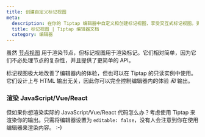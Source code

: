 ```yaml
---
title: 创建自定义标记视图
meta:
  description: 在你的 Tiptap 编辑器中自定义和创建标记视图，享受交互式标记视图。更多内容见文档！
  title: 标记视图 | Tiptap 编辑器文档
  category: 编辑器
---
```



虽然 [节点视图](/editor/extensions/custom-extensions/node-views) 用于渲染节点，但标记视图用于渲染标记。它们相对简单，因为它们不必处理节点的复杂性，并且提供了更简单的 API。

标记视图极大地改善了编辑器内的体验，但也可以在 Tiptap 的只读实例中使用。它们设计上与 HTML 输出无关，因此你可以完全控制编辑器内的体验 _和_ 输出。

### 渲染 JavaScript/Vue/React

但如果你想渲染实际的 JavaScript/Vue/React 代码怎么办？考虑使用 Tiptap 来渲染你的输出。只需将编辑器设置为 `editable: false`，没有人会注意到你在使用编辑器来渲染内容。 :-)